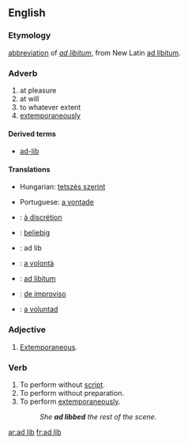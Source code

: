 == English==

===Etymology===
[[abbreviation]] of ''[[ad libitum]]'', from New Latin [[ad libitum]].

===Adverb===
{{en-adv|pos=[[ad]] [[lib]]}}
# at pleasure
# at will
# to whatever extent
# [[extemporaneously]]

====Derived terms====
*[[ad-lib]]
====Translations====
{{trans-top|at pleasure}}
*Hungarian: [[tetszés szerint]]
{{trans-mid}}
{{trans-bottom}}

{{trans-top|at will}}
{{trans-mid}}
{{trans-bottom}}

{{trans-top|to whatever extent}}
{{trans-mid}}
{{trans-bottom}}

{{trans-top|extemporaneously}}
{{trans-mid}}
*Portuguese: [[a vontade]]
{{trans-bottom}}

{{checktrans-top}}
*{{ttbc|French}}: [[à discrétion]] 
*{{ttbc|German}}: [[beliebig]] 
*{{ttbc|Interlingua}}: ad lib
*{{ttbc|Italian}}: [[a volontà]]
{{checktrans-mid}}
*{{ttbc|Latin}}: [[ad libitum]]
*{{ttbc|Portuguese}}: [[de improviso]] 
*{{ttbc|Spanish}}: [[a voluntad]]
{{checktrans-bottom}}

===Adjective===
{{en-adj}}
# [[extemporaneous|Extemporaneous]].

===Verb===
{{en-verb|ad lib|b|ing}}
# To perform without [[script]].
# To perform without preparation.
# To perform [[extemporaneously]].
#: ''She '''ad libbed''' the rest of the scene.''

[[ar:ad lib]]
[[fr:ad lib]]